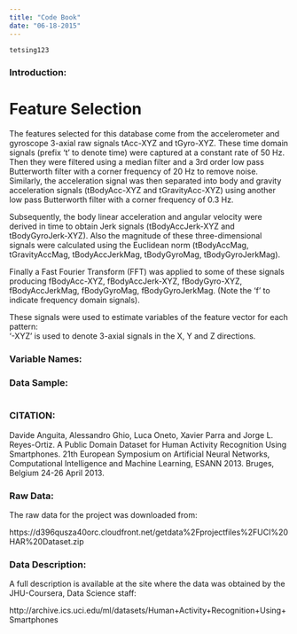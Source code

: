 ```yaml
---
title: "Code Book"
date: "06-18-2015"
---
```



```r
tetsing123

```


### Introduction:

Feature Selection 
=================

The features selected for this database come from the accelerometer and gyroscope 3-axial raw signals tAcc-XYZ and tGyro-XYZ.
These time domain signals (prefix 't' to denote time) were captured at a constant rate of 50 Hz. Then they were filtered using
a median filter and a 3rd order low pass Butterworth filter with a corner frequency of 20 Hz to remove noise. Similarly, the 
acceleration signal was then separated into body and gravity acceleration signals (tBodyAcc-XYZ and tGravityAcc-XYZ) using 
another low pass Butterworth filter with a corner frequency of 0.3 Hz. 

Subsequently, the body linear acceleration and angular velocity were derived in time to obtain Jerk signals
(tBodyAccJerk-XYZ and tBodyGyroJerk-XYZ).  Also the magnitude of these three-dimensional signals were calculated using the 
Euclidean norm (tBodyAccMag, tGravityAccMag, tBodyAccJerkMag, tBodyGyroMag, tBodyGyroJerkMag). 

Finally a Fast Fourier Transform (FFT) was applied to some of these signals producing fBodyAcc-XYZ, fBodyAccJerk-XYZ, fBodyGyro-XYZ,
fBodyAccJerkMag, fBodyGyroMag, fBodyGyroJerkMag. (Note the 'f' to indicate frequency domain signals). 

These signals were used to estimate variables of the feature vector for each pattern:  
'-XYZ' is used to denote 3-axial signals in the X, Y and Z directions.

### Variable Names:



### Data Sample:

```r


```




### CITATION:

Davide Anguita, Alessandro Ghio, Luca Oneto, Xavier Parra and Jorge L. Reyes-Ortiz. 
A Public Domain Dataset for Human Activity Recognition Using Smartphones. 
21th European Symposium on Artificial Neural Networks, Computational Intelligence and Machine Learning, ESANN 2013. 
Bruges, Belgium 24-26 April 2013.

### Raw Data:

The raw data for the project was downloaded from: 

https://d396qusza40orc.cloudfront.net/getdata%2Fprojectfiles%2FUCI%20HAR%20Dataset.zip 


### Data Description:

A full description is available at the site where the data was obtained by the JHU-Coursera, Data Science staff: 

http://archive.ics.uci.edu/ml/datasets/Human+Activity+Recognition+Using+Smartphones  
